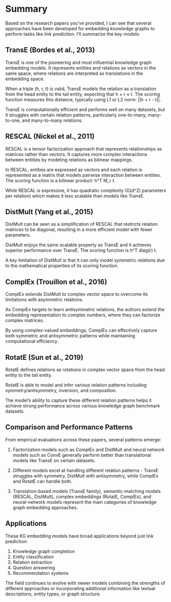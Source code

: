 # Summary

Based on the research papers you've provided, I can see that several approaches have been developed for embedding knowledge graphs to perform tasks like link prediction. I'll summarize the key models:

## TransE (Bordes et al., 2013)

TransE is one of the pioneering and most influential knowledge graph embedding models. It represents entities and relations as vectors in the same space, where relations are interpreted as translations in the embedding space.

When a triple (h, r, t) is valid, TransE models the relation as a translation from the head entity to the tail entity, expecting that h + r ≈ t. The scoring function measures this distance, typically using L1 or L2 norm: ||h + r - t||.

TransE is computationally efficient and performs well on many datasets, but it struggles with certain relation patterns, particularly one-to-many, many-to-one, and many-to-many relations.

## RESCAL (Nickel et al., 2011)

RESCAL is a tensor factorization approach that represents relationships as matrices rather than vectors. It captures more complex interactions between entities by modeling relations as bilinear mappings.

In RESCAL, entities are expressed as vectors and each relation is represented as a matrix that models pairwise interaction between entities. The scoring function is a bilinear product: h^T M_r t.

While RESCAL is expressive, it has quadratic complexity (O(d^2) parameters per relation) which makes it less scalable than models like TransE.

## DistMult (Yang et al., 2015)

DistMult can be seen as a simplification of RESCAL that restricts relation matrices to be diagonal, resulting in a more efficient model with fewer parameters.

DistMult enjoys the same scalable property as TransE and it achieves superior performance over TransE. The scoring function is h^T diag(r) t.

A key limitation of DistMult is that it can only model symmetric relations due to the mathematical properties of its scoring function.

## ComplEx (Trouillon et al., 2016)

ComplEx extends DistMult to complex vector space to overcome its limitations with asymmetric relations.

As ComplEx targets to learn antisymmetric relations, the authors extend the embedding representation to complex numbers, where they can factorize complex matrices.

By using complex-valued embeddings, ComplEx can effectively capture both symmetric and antisymmetric patterns while maintaining computational efficiency.

## RotatE (Sun et al., 2019)

RotatE defines relations as rotations in complex vector space from the head entity to the tail entity.

RotatE is able to model and infer various relation patterns including: symmetry/antisymmetry, inversion, and composition.

The model's ability to capture these different relation patterns helps it achieve strong performance across various knowledge graph benchmark datasets.

## Comparison and Performance Patterns

From empirical evaluations across these papers, several patterns emerge:

1. Factorization models such as ComplEx and DistMult and neural network models such as ConvE generally perform better than translational models like TransE on certain datasets.

2. Different models excel at handling different relation patterns - TransE struggles with symmetry, DistMult with antisymmetry, while ComplEx and RotatE can handle both.

3. Translation-based models (TransE family), semantic-matching models (RESCAL, DistMult), complex embeddings (RotatE, ComplEx), and neural-network models represent the main categories of knowledge graph embedding approaches.

## Applications

These KG embedding models have broad applications beyond just link prediction:

1. Knowledge graph completion
2. Entity classification
3. Relation extraction
4. Question answering
5. Recommendation systems

The field continues to evolve with newer models combining the strengths of different approaches or incorporating additional information like textual descriptions, entity types, or graph structure.

